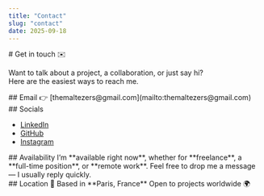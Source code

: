 ```yaml
---
title: "Contact"
slug: "contact"
date: 2025-09-18
---
```


<Section>
# Get in touch ✉️

Want to talk about a project, a collaboration, or just say hi?  
Here are the easiest ways to reach me.

</Section>

<Section>
    ## Email 👉 [themaltezers@gmail.com](mailto:themaltezers@gmail.com)
</Section>

<Section>
    ## Socials 
    
  -   [LinkedIn](https://www.linkedin.com/in/ibrahima-barry-maltez/)
-   [GitHub](https://github.com/themaltezers)
-   [Instagram](https://www.instagram.com/__zumuu__/)

</Section>

<Section>
    ## Availability I’m **available right now**, whether for **freelance**, a
    **full-time position**, or **remote work**. Feel free to drop me a message —
    I usually reply quickly.
</Section>

<Section>
    ## Location 📍 Based in **Paris, France** Open to projects worldwide 🌍
</Section>
